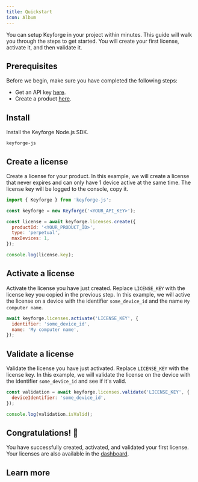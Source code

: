 ```yaml
---
title: Quickstart
icon: Album
---
```


You can setup Keyforge in your project within minutes. This guide will walk you through the steps to get started. You will create your first license, activate it, and then validate it.

## Prerequisites

Before we begin, make sure you have completed the following steps:

- Get an API key [here](https://keyforge.dev/dashboard/api-keys).
- Create a product [here](https://keyforge.dev/dashboard/products).

<Steps>
<Step>

## Install

Install the Keyforge Node.js SDK.

```package-install
keyforge-js
```

</Step>

<Step>

## Create a license

Create a license for your product. In this example, we will create a license that never expires and can only have 1 device active at the same time. The license key will be logged to the console, copy it.

```js
import { Keyforge } from 'keyforge-js';

const keyforge = new Keyforge('<YOUR_API_KEY>');

const license = await keyforge.licenses.create({
  productId: '<YOUR_PRODUCT_ID>',
  type: 'perpetual',
  maxDevices: 1,
});

console.log(license.key);
```

</Step>

<Step>

## Activate a license

Activate the license you have just created. Replace `LICENSE_KEY` with the license key you copied in the previous step. In this example, we will active the license on a device with the identifier `some_device_id` and the name `My computer name`.

```js
await keyforge.licenses.activate('LICENSE_KEY', {
  identifier: 'some_device_id',
  name: 'My computer name',
});
```

</Step>

<Step>

## Validate a license

Validate the license you have just activated. Replace `LICENSE_KEY` with the license key. In this example, we will validate the license on the device with the identifier `some_device_id` and see if it's valid.

```js
const validation = await keyforge.licenses.validate('LICENSE_KEY', {
  deviceIdentifier: 'some_device_id',
});

console.log(validation.isValid);
```

</Step>

<Step>

## Congratulations! 🎉

You have successfully created, activated, and validated your first license. Your licenses are also available in the [dashboard](https://keyforge.dev/dashboard/licenses).

</Step>

</Steps>

## Learn more

<Cards>
  <Card
    title="Products"
    href="/api-reference/products"
    description="Create and manage products with the SDK."
  />
  <Card
    title="Licenses"
    href="/api-reference/licenses"
    description="Create and manage licenses with the SDK."
  />
</Cards>
